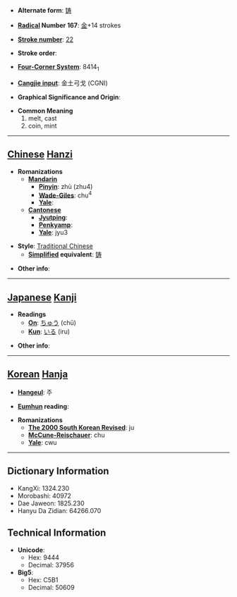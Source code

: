 * '''Alternate form''': [[铸]]

* '''[[Wiktionary:Chinese radical index| Radical]] Number 167''': [[Wiktionary:Chinese radical index 金|金]]+14 strokes

* '''[[Wiktionary:Chinese total strokes index|Stroke number]]''': [[Wiktionary:Chinese total strokes index 22|22]]

* '''Stroke order''': 

* '''[[Wiktionary:Chinese four corner index|Four-Corner System]]''': 8414<sub>1</sub>

* '''[[Wiktionary:Chinese Cangjie index|Cangjie input]]''': 金土弓戈 (CGNI)

* '''Graphical Significance and Origin''': 

* '''Common Meaning'''
*#melt, cast
*# coin, mint


----

== [[Chinese]] [[Hanzi]] ==

* '''Romanizations'''
** '''[[Mandarin]]'''
*** '''[[Pinyin]]''': zhù (zhu4)
*** '''[[Wade-Giles]]''': chu<sup>4</sup>
*** '''[[Yale]]''': 
** '''[[Cantonese]]'''
*** '''[[Jyutping]]''':
*** '''[[Penkyamp]]''': 
*** '''[[Yale]]''': jyu3

* '''Style''': [[Traditional Chinese]] 
** '''[[Simplified Chinese|Simplified]] equivalent''': [[铸]]

* '''Other info''': 

----

== [[Japanese]] [[Kanji]] ==

* '''Readings'''
** '''[[On]]''': [[ちゅう]] (chū)
** '''[[Kun]]''': [[いる]] (iru)

* '''Other info''':  

----

== [[Korean]] [[Hanja]] ==

* '''[[Hangeul]]''': 주

* '''[[Eumhun]] reading''': 

* '''Romanizations'''
** '''[[The 2000 South Korean Revised Romanization|The 2000 South Korean Revised]]''': ju
** '''[[McCune-Reischauer]]''': chu
** '''[[Yale]]''': cwu

----

== Dictionary Information ==

* KangXi: 1324.230
* Morobashi: 40972
* Dae Jaweon: 1825.230
* Hanyu Da Zidian: 64266.070

== Technical Information ==

* '''Unicode''':
** Hex: 9444
** Decimal: 37956
* '''Big5''':
** Hex: C5B1
** Decimal: 50609